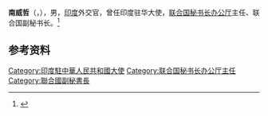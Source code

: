 '''南威哲'''（{{lang-ml|വിജയ്‌ കെ. നമ്പ്യാർ}}，{{bd|1943年|8月|}}），男，[[印度|印度]]外交官，曾任印度驻华大使，[[联合国秘书长办公厅|联合国秘书长办公厅]]主任、联合国副秘书长。<ref>{{Cite web|title=印度驻华大使南威哲简介|url=http://www.wjfno1.com/html/report/6228-1.htm|accessdate=2021-02-12|work=美丽的神话}}</ref>

== 参考资料 ==
{{reflist}}

{{Authority control}}
{{DEFAULTSORT:Nambiar}}

{{印度人物小作品}}

[[Category:印度駐中華人民共和國大使|Category:印度駐中華人民共和國大使]]
[[Category:联合国秘书长办公厅主任|Category:联合国秘书长办公厅主任]]
[[Category:聯合國副秘書長|Category:聯合國副秘書長]]